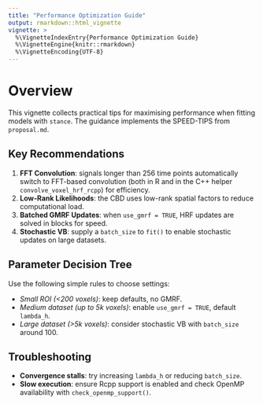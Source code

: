 ```yaml
---
title: "Performance Optimization Guide"
output: rmarkdown::html_vignette
vignette: >
  %\VignetteIndexEntry{Performance Optimization Guide}
  %\VignetteEngine{knitr::rmarkdown}
  %\VignetteEncoding{UTF-8}
---
```


# Overview

This vignette collects practical tips for maximising performance when fitting models with `stance`. The guidance implements the SPEED-TIPS from `proposal.md`.

## Key Recommendations


1. **FFT Convolution**: signals longer than 256 time points automatically
   switch to FFT-based convolution (both in R and in the C++ helper
   `convolve_voxel_hrf_rcpp`) for efficiency.
2. **Low-Rank Likelihoods**: the CBD uses low-rank spatial factors to reduce computational load.
3. **Batched GMRF Updates**: when `use_gmrf = TRUE`, HRF updates are solved in blocks for speed.
4. **Stochastic VB**: supply a `batch_size` to `fit()` to enable stochastic updates on large datasets.

## Parameter Decision Tree

Use the following simple rules to choose settings:

- *Small ROI (<200 voxels)*: keep defaults, no GMRF.
- *Medium dataset (up to 5k voxels)*: enable `use_gmrf = TRUE`, default `lambda_h`.
- *Large dataset (>5k voxels)*: consider stochastic VB with `batch_size` around 100.

## Troubleshooting

- **Convergence stalls**: try increasing `lambda_h` or reducing `batch_size`.
- **Slow execution**: ensure Rcpp support is enabled and check OpenMP availability with `check_openmp_support()`.

